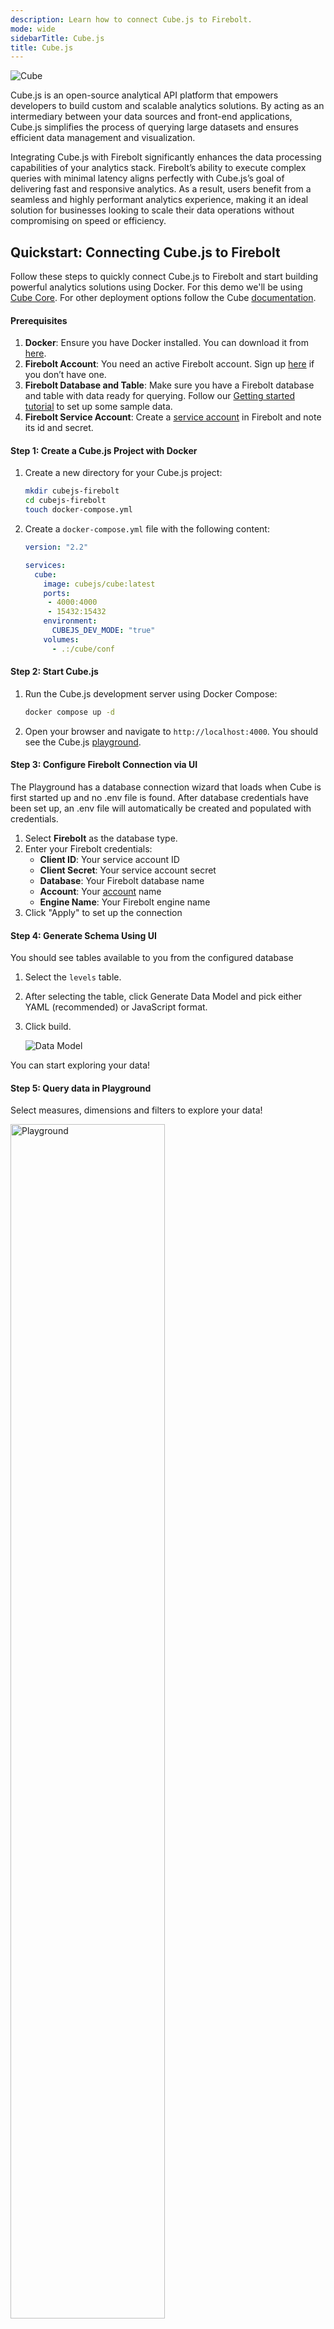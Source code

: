 ```yaml
---
description: Learn how to connect Cube.js to Firebolt.
mode: wide
sidebarTitle: Cube.js
title: Cube.js
---
```



![Cube](/assets/images/cube-js-logo.png)

Cube.js is an open-source analytical API platform that empowers developers to build custom and scalable analytics solutions. By acting as an intermediary between your data sources and front-end applications, Cube.js simplifies the process of querying large datasets and ensures efficient data management and visualization.

Integrating Cube.js with Firebolt significantly enhances the data processing capabilities of your analytics stack. Firebolt’s ability to execute complex queries with minimal latency aligns perfectly with Cube.js’s goal of delivering fast and responsive analytics. As a result, users benefit from a seamless and highly performant analytics experience, making it an ideal solution for businesses looking to scale their data operations without compromising on speed or efficiency.

## Quickstart: Connecting Cube.js to Firebolt

Follow these steps to quickly connect Cube.js to Firebolt and start building powerful analytics solutions using Docker. For this demo we'll be using [Cube Core](https://cube.dev/docs/product/getting-started/core). For other deployment options follow the Cube [documentation](https://cube.dev/docs/product/deployment).

#### Prerequisites

1. **Docker**: Ensure you have Docker installed. You can download it from [here](https://www.docker.com/products/docker-desktop).
2. **Firebolt Account**: You need an active Firebolt account. Sign up [here](https://www.firebolt.io/) if you don’t have one.
3. **Firebolt Database and Table**: Make sure you have a Firebolt database and table with data ready for querying. Follow our [Getting started tutorial](/getting-started) to set up some sample data.
4. **Firebolt Service Account**: Create a [service account](/managing-your-organization/service-accounts) in Firebolt and note its id and secret.

#### Step 1: Create a Cube.js Project with Docker

1. Create a new directory for your Cube.js project:
   ```bash
   mkdir cubejs-firebolt
   cd cubejs-firebolt
   touch docker-compose.yml
   ```

2. Create a `docker-compose.yml` file with the following content:
   ```yaml
   version: "2.2"

   services:
     cube:
       image: cubejs/cube:latest
       ports:
        - 4000:4000
        - 15432:15432
       environment:
         CUBEJS_DEV_MODE: "true"
       volumes:
         - .:/cube/conf
   ```

#### Step 2: Start Cube.js

1. Run the Cube.js development server using Docker Compose:
   ```bash
   docker compose up -d
   ```

2. Open your browser and navigate to `http://localhost:4000`. You should see the Cube.js [playground](https://cube.dev/docs/product/workspace/playground).

#### Step 3: Configure Firebolt Connection via UI

The Playground has a database connection wizard that loads when Cube is first started up and no .env file is found. After database credentials have been set up, an .env file will automatically be created and populated with credentials.

1. Select **Firebolt** as the database type.
1. Enter your Firebolt credentials:
   - **Client ID**: Your service account ID
   - **Client Secret**: Your service account secret
   - **Database**: Your Firebolt database name
   - **Account**: Your [account](/managing-your-organization/managing-accounts) name
   - **Engine Name**: Your Firebolt engine name
1. Click "Apply" to set up the connection

#### Step 4: Generate Schema Using UI

You should see tables available to you from the configured database

1. Select the `levels` table.
1. After selecting the table, click Generate Data Model and pick either YAML (recommended) or JavaScript format.
1. Click build.

   ![Data Model](/assets/images/cube-data-model-generation.png)

You can start exploring your data!

#### Step 5: Query data in Playground

Select measures, dimensions and filters to explore your data!

   <img src="/assets/images/cube-playground-example.png" alt="Playground" width="70%"/>

Congratulations! You have successfully connected Cube.js to Firebolt and can now start building high-performance analytics solutions. For more detailed configuration and advanced features, refer to the [Cube.js documentation](https://cube.dev/docs) and [Firebolt documentation](https://docs.firebolt.io/).


### Further Reading

After setting up Cube.js with Firebolt, you can explore and leverage several powerful features to enhance your analytics capabilities. Here are some resources to help you get started:

1. **Cube.js Data Blending**: Understand how to combine data from different sources for more comprehensive analysis.
   [Cube.js Data Blending Documentation](https://cube.dev/docs/product/data-modeling/concepts/data-blending)

1. **Cube.js Security**: Implement row-level security to ensure your data is accessed appropriately.
   [Cube.js Security Documentation](https://cube.dev/docs/security)

1. **Cube.js API**: Explore the Cube.js REST API to programmatically access your data and build custom integrations.
   [Cube.js API Reference](https://cube.dev/docs/rest-api)

1. **Cube.js Dashboard App**: Build and deploy powerful dashboards using Cube.js and your favorite front-end frameworks.
   [Cube.js Dashboard App Documentation](https://cube.dev/docs/dashboard-app)

These resources will help you unlock the full potential of Cube.js and create robust, high-performance analytics solutions.

